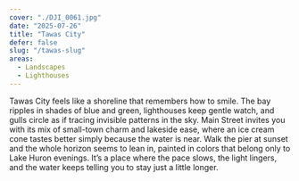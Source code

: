 ```yaml
---
cover: "./DJI_0061.jpg"
date: "2025-07-26"
title: "Tawas City"
defer: false
slug: "/tawas-slug"
areas:
  - Landscapes
  - Lighthouses
---
```


Tawas City feels like a shoreline that remembers how to smile. The bay ripples in shades of blue and green, lighthouses keep gentle watch, and gulls circle as if tracing invisible patterns in the sky. Main Street invites you with its mix of small-town charm and lakeside ease, where an ice cream cone tastes better simply because the water is near. Walk the pier at sunset and the whole horizon seems to lean in, painted in colors that belong only to Lake Huron evenings. It’s a place where the pace slows, the light lingers, and the water keeps telling you to stay just a little longer.
